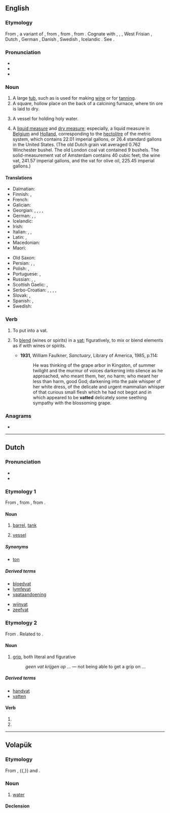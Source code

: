 {{also|VAT|vát|vât|våt|vật}}
==English==

===Etymology===
From {{etyl|enm|en}} {{m|enm|vat}}, a variant of {{m|enm|fat||vat, vessel, cask}}, from {{etyl|ang|en}} {{m|ang|fæt||vat, vessel, jar, cup; casket; division
}}, from {{etyl|gem-pro|en}} {{m|gem-pro|*fatą||vessel}}, from {{etyl|ine-pro|en}} {{m|ine-pro|*pod-||vessel}}. Cognate with {{cog|sco|fat}}, {{m|sco|vat}}, {{m|sco|vautt||vat, cask, tub}}, West Frisian {{m|fy|fet}}, Dutch {{m|nl|vat||barrel, cask, vessel, vat}}, German {{m|de|Fass||barrel, keg, drum, cask, vat}}, Danish {{m|da|fad||saucer, dish}}, Swedish {{m|sv|fat||dish, barrel, cask, vat}}, Icelandic {{m|is|fat||dish, saucer}}. See {{l|en|fat}}.

===Pronunciation===
* {{IPA|/væt/|lang=en}}
* {{audio|en-us-vat.ogg|Audio (US)|lang=en}}
* {{rhymes|æt|lang=en}}

===Noun===
{{en-noun}}

# A large [[tub]], such as is used for making [[wine]] or for [[tanning]].
# A square, hollow place on the back of a calcining furnace, where tin ore is laid to dry.
# {{lb|en|Roman Catholic}} A vessel for holding holy water.
# {{lb|en|dated}} A [[liquid measure]] and [[dry measure]]; especially, a liquid measure in [[Belgium]] and [[Holland]], corresponding to the [[hectolitre]] of the metric system, which contains 22.01 imperial gallons, or 26.4 standard gallons in the United States. (The old Dutch grain vat averaged 0.762 Winchester bushel. The old London coal vat contained 9 bushels. The solid-measurement vat of Amsterdam contains 40 cubic feet; the wine vat, 241.57 imperial gallons, and the vat for olive oil, 225.45 imperial gallons.)

====Translations====
{{trans-top|a large tub, such as is used for making wine or for tanning}}
* Dalmatian: {{t|dlm|tinir|m}}
* Finnish: {{t+|fi|sammio}}, {{t+|fi|saavi}}
* French: {{t+|fr|cuve|f}}
* Galician: {{t|gl|cuba|f}}
* Georgian: {{t|ka|ავზი}}, {{t|ka|როფი}}, {{t|ka|ბაკი}}, {{t|ka|ცისტერნა}}, {{t|ka|კასრი}}
* German: {{t+|de|Bottich|m}}, {{t+|de|Trog|m}}, {{t+|de|Wanne|f}}
* Icelandic: {{t+|is|ker|n}}
* Irish: {{t|ga|dabhach|f}}
* Italian: {{t+|it|tino|m}}, {{t+|it|tinozza|f}}, {{t|it|tinozza da concia}}
* Latin: {{t|la|linter|f}}, {{t|la|cūpa|f}}
* Macedonian: {{t|mk|каца|f|tr=káca}}
* Maori: {{t|mi|tāpu}}
{{trans-mid}}
* Old Saxon: {{t|osx|fat}}
* Persian: {{t+|fa|خم|tr=xom|sc=fa-Arab}}, {{t|fa|خمبه|tr=xombe|sc=fa-Arab}}, {{t+|fa|خمره|tr=xomre|sc=fa-Arab}}
* Polish: {{t+|pl|kadź|f}}, {{t+|pl|stągiew|f}}
* Portuguese: {{t+|pt|tonel|m}}, {{t+|pt|tina|f}}
* Russian: {{t+|ru|чан|m}}, {{t+|ru|бак|m}}, {{t+|ru|ка́дка|f}}
* Scottish Gaelic: {{t|gd|amar|m}}, {{t|gd|coire|m}}
* Serbo-Croatian: {{t+|sh|kaca}}, {{t+|sh|maštel}}, {{t+|sh|čabar}}, {{t+|sh|bačva}}, {{t+|sh|badanj}}
* Slovak: {{t|sk|bočka|f}}, {{t|sk|dieža|f}}
* Spanish: {{t+|es|cuba|f}}, {{t+|es|tina|f}}
* Swedish: {{t+|sv|kärl|n}}
{{trans-bottom}}

===Verb===
{{en-verb|vatt}}

# {{lb|en|transitive}} To put into a vat.
# {{lb|en|transitive}} To [[blend]] (wines or spirits) in a [[vat]]; figuratively, to mix or blend elements as if with wines or spirits.
#* '''1931''', William Faulkner, ''Sanctuary'', Library of America, 1985, p.114:
#*: He was thinking of the grape arbor in Kingston, of summer twilight and the murmur of voices darkening into silence as he approached, who meant them, her, no harm; who meant her less than harm, good God; darkening into the pale whisper of her white dress, of the delicate and urgent mammalian whisper of that curious small flesh which he had not begot and in which appeared to be '''vatted''' delicately some seething sympathy with the blossoming grape.

===Anagrams===
* {{anagrams|en|a=atv|ATV|TVA|VTA|tav|vta}}

----

==Dutch==

===Pronunciation===
* {{rhymes|ɑt|lang=nl}}
* {{audio|Nl-vat.ogg|audio|lang=nl}}

===Etymology 1===
From {{inh|nl|dum|vat}}, from {{inh|nl|odt|*fat}}, from {{inh|nl|gem-pro|*fatą}}.

====Noun====
{{nl-noun|n|-:en|vatje|dim2=vaatje}}

# [[barrel]], [[tank]]
# {{lb|nl|biology}} [[vessel]]

=====Synonyms=====
* [[ton]]

=====Derived terms=====
{{der-top}}
* [[bloedvat]]
* [[lymfevat]]
* [[vaataandoening]]
{{der-mid}}
* [[wijnvat]]
* [[zeefvat]]
{{der-bottom}}

===Etymology 2===
From {{inh|nl|dum|vat}}. Related to {{m|nl|vatten}}.

====Noun====
{{nl-noun|m|-|-}}

# [[grip]], both literal and figurative
#: ''geen vat krijgen op ...'' — not being able to get a grip on ...

=====Derived terms=====
* [[handvat]]
* [[vatten]]

====Verb====
{{head|nl|verb form}}

# {{nl-verb form of|p=123|n=sg|t=pres|m=ind|vatten}}
# {{nl-verb form of|m=imp|vatten}}

----

==Volapük==

===Etymology===
From {{etyl|de|vo}} {{m|de|Wasser}}, {{etyl|en|vo}} {{m|en|water}}{{,}} and {{etyl|nl|vo}} {{m|nl|water}}.

===Noun===
{{vo-noun}}

# [[water]]

====Declension====
{{vo-decl-noun}}